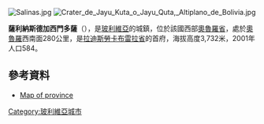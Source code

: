 [[Image:Salinas.jpg|right]]
[[Image:Crater_de_Jayu_Kuta_o_Jayu_Quta,_Altiplano_de_Bolivia.jpg|thumb]]

'''薩利納斯德加西門多薩'''（{{lang-es|Salinas de Garci Mendoza}}），是[[玻利維亞|玻利維亞]]的城鎮，位於該國西部[[奧魯羅省|奧魯羅省]]，處於[[奧魯羅|奧魯羅]]西南面280公里，是[[拉迪斯勞卡布雷拉省|拉迪斯勞卡布雷拉省]]的首府，海拔高度3,732米，2001年人口584。

==參考資料==
*[http://www.aguabolivia.org/situacionaguaX/Riego/mapas/oruro/lcabrera.htm Map of province] {{Wayback|url=http://www.aguabolivia.org/situacionaguaX/Riego/mapas/oruro/lcabrera.htm |date=20120420021603 }}

{{coord|19|38|15|S|67|40|31|W|type:city|display=title}}

{{Bolivia-geo-stub}}
[[Category:玻利維亞城市|Category:玻利維亞城市]]
